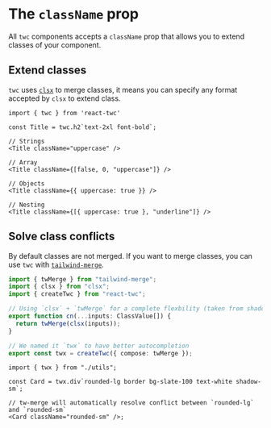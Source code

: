 # The `className` prop

All `twc` components accepts a `className` prop that allows you to extend classes of your component.

## Extend classes

`twc` uses [`clsx`](https://github.com/lukeed/clsx) to merge classes, it means you can specify any format accepted by `clsx` to extend class.

```tsx
import { twc } from 'react-twc'

const Title = twc.h2`text-2xl font-bold`;

// Strings
<Title className="uppercase" />

// Array
<Title className={[false, 0, "uppercase"]} />

// Objects
<Title className={{ uppercase: true }} />

// Nesting
<Title className={[{ uppercase: true }, "underline"]} />
```

## Solve class conflicts

By default classes are not merged. If you want to merge classes, you can use `twc` with [`tailwind-merge`](https://github.com/dcastil/tailwind-merge).

```ts filename="utils.ts"
import { twMerge } from "tailwind-merge";
import { clsx } from "clsx";
import { createTwc } from "react-twc";

// Using `clsx` + `twMerge` for a complete flexbility (taken from shadcn/ui)
export function cn(...inputs: ClassValue[]) {
  return twMerge(clsx(inputs));
}

// We named it `twx` to have better autocompletion
export const twx = createTwc({ compose: twMerge });
```

```tsx filename="card.tsx"
import { twx } from "./utils";

const Card = twx.div`rounded-lg border bg-slate-100 text-white shadow-sm`;

// tw-merge will automatically resolve conflict between `rounded-lg` and `rounded-sm`
<Card className="rounded-sm" />;
```
